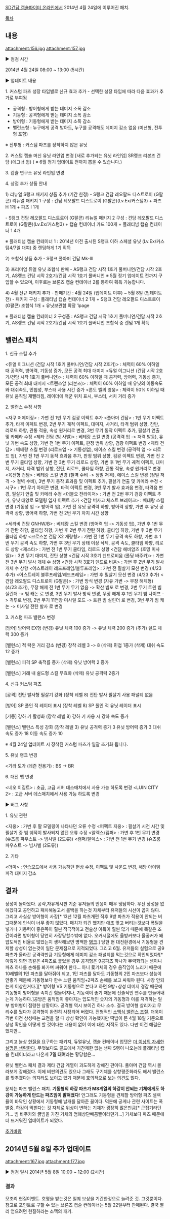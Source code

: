 [[SD건담 캡슐파이터 온라인]]에서 2014년 4월 24일에 이루어진 패치.

[[목차]]

== 내용 ==
attachment:156.jpg
attachment:157.jpg

▶ 점검 시간

2014년 4월 24일 08:00 ~ 13:00 (5시간)

▶ 업데이트 내용

1. 커스텀 파츠 성장 타입별로 신규 효과 추가
- 선택한 성장 타입에 따라 다음 효과가 추가로 부여됨
* 공격형 : 방어형에게 받는 데미지 소폭 감소
* 기동형 : 공격형에게 받는 데미지 소폭 감소
* 방어형 : 기동형에게 받는 데미지 소폭 감소
* 밸런스형 : 누구에게 공격 받아도, 누구를 공격해도 데미지 감소 없음 (미션형, 전투형 포함)
※ 전투형 : 커스텀 파츠를 장착하지 않은 유닛

2. 커스텀 캡슐 머신 유닛 라인업 변경
[새로 추가되는 유닛 라인업]
SR랭크 리본즈 건담 (에그너 윕) ( ※ 6월 정기 업데이트 전까지 뽑을 수 있습니다.)

3. 캡슐 연구소 유닛 라인업 변경

4. 상점 추가 상품 안내

1) 리뉴얼 S랭크 패키지 상품 추가 (기간 한정)
- S랭크 건담 레오팔드 디스트로이 (G팔콘) 리뉴얼 패키지 1
구성 : 건담 레오팔드 디스트로이 (G팔콘)(Lv.Ex/커스텀3) + 파츠 H 1개 + 파츠 I 1개

- S랭크 건담 레오팔드 디스트로이 (G팔콘) 리뉴얼 패키지 2
구성 : 건담 레오팔드 디스트로이 (G팔콘)(Lv.Ex/커스텀3) + 캡슐 컨테이너 카드 100개 + 플래티넘 캡슐 컨테이너 1 4개

※ 플래티넘 캡슐 컨테이너 1 : 2014년 이전 출시된 S랭크 이하 스페셜 유닛 (Lv.Ex/커스텀4/7일 대여) 중 랜덤하게 1기 획득

2) 조합식 상품 추가
- S랭크 풀아머 건담 Mk-III
   
3) 프리미엄 듀얼 유닛 조합식 판매
- AS랭크 건담 시작 1호기 풀버니언/건담 시작 2호기, AS랭크 건담 시작 2호기/건담 시작 1호기 풀버니언
※ 5월 정기 업데이트 전까지 구입할 수 있으며, 이후로는 브론즈 캡슐 컨테이너 2를 통하여 획득 가능합니다.

4) 4월 신규 패키지 추가
- 판매기간 : 4월 24일 (업데이트 이후) ~ 5월 8일 (업데이트 전)
- 패키지 구성 : 플래티넘 캡슐 컨테이너 2 1개 + S랭크 건담 레오팔드 디스트로이 (G팔콘) 조합식 1개 + 유닛보관함 확장 1page

※ 플래티넘 캡슐 컨테이너 2 구성품 : AS랭크 건담 시작 1호기 풀버니언/건담 시작 2호기, AS랭크 건담 시작 2호기/건담 시작 1호기 풀버니언 조합식 중 랜덤 1개 획득

== 밸런스 패치 ==

1. 신규 스킬 추가

<듀얼 이그니션 (건담 시작 1호기 풀버니언/건담 시작 2호기)> : 체력이 60% 이하일 때 공격력, 방어력, 기동성 증가, 모든 공격 최대 대미지
<듀얼 이그니션 (건담 시작 2호기/건담 시작 1호기 풀버니언)> : 체력이 60% 이하일 때 공격력, 방어력, 기동성 증가, 모든 공격 최대 대미지
<트랜스암 (리본즈)> : 체력이 60% 이하일 때 유닛의 이동속도와 대쉬속도, 민첩성, 부스터 사용 시간 증가
<론도 벨의 영웅> : 체력이 50% 이하일 때 유닛 움직임 재빨라짐, 레이더에 적군 위치 표시, 부스터, 서치 거리 증가


2. 밸런스 수정 사항

<자쿠 어메이징> : 가변 전 1번 무기 검광 이펙트 추가
<풀아머 건담> : 1번 무기 이펙트 추가, 타격 이펙트 변경, 2번 무기 궤적 이펙트, 대미지, 사거리, 타격 범위 상향, 잔탄, 리로드 하향, 관통 적용, 속성 원거리로 변경, 3번 무기 동작 이펙트 추가, 필살기 연출 및 카메라 수정
<제타 건담 (빔 사벨)> : 베테랑 스킬 변경 (공격력 업 -> 저력 발동), 유닛 가변 속도 상향, 가변 전 1번 무기 이펙트, 판정 범위 상향, 검광 이펙트 변경
<제타 건담> : 베테랑 스킬 변경 (리로드업 -> 기동성업), 에이스 스킬 변경 (공격력 업 -> 리로드 업), 가변 전 1번 무기 동작 효과음 추가, 판정 범위 상향, 검광 이펙트 변경, 가변 전 2번 무기 쿨타임 상향, 가변 전 3번 무기 리로드 상향, 가변 후 1번 무기 궤적 이펙트, 대미지, 사거리, 타격 범위 상향, 잔탄, 리로드, 쿨타임 하향, 관통 적용, 속성 원거리로 변경
<육전형 건담> : 베테랑 스킬 변경 (철벽 수비 -> 정밀 저격), 에이스 스킬 변경 (정밀 저격 -> 철벽 수비), 3번 무기 동작 효과음 및 이펙트 추가, 필살기 연출 및 카메라 수정
<시구> : 1번 무기 아이콘 변경, 타격 이펙트 변경, 3번 무기 발사 효과음 변경, 타격음 변경, 필살기 연출 및 카메라 수정
<더블오 잔라이저> : 가변 전 2번 무기 검광 이펙트 추가, 유닛 태양로 모델링 입자 이펙트 추가
<건담 버사고 체스트 브레이크> : 베테랑 스킬 변경 (기동성 업 -> 방어력 업), 가변 전 유닛 공격력 하향, 방어력 상향, 가변 후 유닛 공격력 상향, 방어력 하향, 가변 전 2번 무기 차지 시간 상향

<세라비 건담 GNHW/B> : 베테랑 스킬 변경 (방어력 업 -> 기동성 업), 가변 후 1번 무기 잔탄 하향, 쿨타임 하향, 가변 후 2번 무기 잔탄 하향, 쿨타임 하향, 가변 후 3번 무기 쿨타임 하향
<크로스본 건담 X2 개량형> : 가변 전 1번 무기 공격 속도 하향, 가변 후 1번 무기 공격 속도 하향, 가변 후 3번 무기 상태 이상 삭제, 공격 속도, 쿨타임 하향, 리로드 상향
<제스타> : 가변 전 1번 무기 쿨타임, 리로드 상향
<건담 헤비암즈 (호밍 미사일)> : 3번 무기 대미지, 잔탄 상향
<건담 시작 3호기 덴드로비움 (폴딩 바주카)> : 가변 전 3번 무기 발사 개체 수 상향
<건담 시작 3호기 덴드로 비움> : 가변 후 2번 무기 발사 개체 수 상향
<어스트레이 레드프레임/블루프레임> : 가변 전 필살기 모션 변경 (4/23 추가)
<어스트레이 블루프레임/레드프레임> : 가변 후 필살기 모션 변경 (4/23 추가)
<건담 레오팔드 디스트로이 (G팔콘)> : 가변 방식 변경 (자유 가변 -> 무장 해제형)  (4/23 추가), 무장 해제 전 1번 무기 무기 없음 -> 확산 빔포 로 변경, 2번 무기 트윈 빔실린더 -> 빔 캐논 로 변경, 3번 무기 발사  방식 변경, 무장 해제 후 1번 무기 빔 나이프 -> 격투로 변경, 2번 무기 11연장 미사일 포드 -> 트윈 빔 실린더 로 변경, 3번 무기 빔 캐논 -> 미사일 전탄 발사 로 변경  
                                                  
3. 커스텀 파츠 밸런스 변경

[방어] 방어력 EX형
(변경) 유닛 체력 100 증가 -> 유닛 체력 200 증가
(추가) 쉴드 체력 300 증가

[밸런스] 적 락온 거리 감소 
(변경) 장착 레벨 3 -> 8
(삭제) 민첩 1증가
(삭제) 대쉬 속도 12 증가

[밸런스] 피격 SP 축적률 증가
(삭제) 유닛 방어력 2 증가

[밸런스] 거래 내 쉴드형 스킬 무효화
(삭제) 유닛 공격력 2증가

4. 신규 커스텀 파츠

[공격] 전탄 발사형 필살기 강화 (장착 레벨 8)
전탄 발사 필살기 사용 패널티 없음

[방어] SP 풀인 적 레이더 표시 (장착 레벨 8)
SP 풀인 적 유닛 레이더 표시

[기동] 강하 키 활성화 (장착 레벨 8)
강하 키 사용 시 강하 속도 증가

[밸런스] 밸런스 특성 강화 (장착 레벨 3)
유닛 공격력 증가 3
유닛 방어력 증가 3
대쉬 속도 증가 18
이동 속도 증가 10

※ 4월 24일 업데이트 시 장착된 커스텀 파츠가 일괄 초기화 됩니다.

5. 유닛 랭크 변경

<기라 도가 (레즌 전용기) : BS -> BR

6. 대전 맵 변경

<네오 이집트> : 초급, 고급 서버 데스매치에서 사용 가능 하도록 변경
<LUIN CITY 2> : 고급 서버 데스매치에서 사용 가능 하도록 변경

▶ 버그 사항

1. 유닛 관련

<지옹> : 가변 후 팔 모델링이 나타나던 오류 수정
<퍼펙트 지옹> : 필살기 시전 시간 및 필살기 중 빔 궤적이 발사되지 않던 오류 수정
<알렉스/캠퍼> : 가변 후 1번 무기 변경 (슈츠룸 파우스트 -> 빔사벨 (2도류))
<캠퍼/알렉스> : 가변 전 1번 무기 변경 (슈츠룸 파우스트 -> 빔사벨 (2도류))

2. 기타

<더미> : 연습모드에서 사용 가능하던 현상 수정, 이펙트 및 사운드 변경, 해당 아이템 피격 대미지 감소


== 결과 ==
상성이 돌아왔다. 공략,자유게시판 기준 유저들의 반응이 매우 냉담하다.
우선 상성을 없애겠다고 공언하고 패치해놓고서 롤백을 하는것 자체부터 유저들의 시선이 곱지 않다.
그리고 사실상 방어형이 사장[* 13년 12월 파츠개편 직후 9방 파츠가 적용이 안되는 버그때문에 인식이 너무 좋지 않았다. 패치가 되긴 했지만 애초 맞고 버티는것보다 폭딜을 넣거나 기동력이 좋은쪽이 훨씬 적극적이고 전술상 이득이 훨씬 많기 때문에 똑같은 조건이라면 방어형이 당연히 사장당할수밖에 없다. 오커시절에도 올방커보다 올공커가 왜 압도적인 비율로 많았는지 생각해보면 명백한 [[병크]].] 당한 현 대전환경에서 기동형을 견제할 상성이 없는것이 일단 문제점으로 지적되었다.
그리고 6월. 유저들의 실험으로 공9파츠가 올라간 공격력만큼 기동형에게 데미지 감소 패널티를 먹는것으로 확인되었다![* 이렇게 되면 똑같은 4파츠로 붙었을 경우 공격형은 9공파츠 하나가 무력화되는 셈이니 파츠 하나를 손해를 봐가며 싸워야 한다... 아니 뮻기체의 경우 움직임이 느리기 때문에 10레벨의 1민 파츠를 달아줘야 되고, 1민 파츠를 달아도 기동형의 2민 파츠보다 성능이 안좋기 때문에 기동형보다 한수 느린 움직임+2파츠 손해를 보고 싸워야 된다. 사장 안되는게 이상한거다.][* 방어형 VS 기동형으로 본다고 하면 9방+상성 데미지 경감 때문에 기동형이 방어형을 족치긴 힘들어지나, 기동력이 좋기 때문에 전술적인 변수를 만들어내는게 가능하다.]공방은 움직임이 좋아지는 압도적인 숫자의 기동형과 이를 저격하는 일부 방어형이 점령한 상황이다. 공격형 역시 보이긴 하나 소수. 결국 방어형 살리자고 무리수를 뒀다가 공격형이 완전히 사장되어 버렸다. 전형적인 [[소맥식 밸런스 조절]].
더욱이 격변 이전 상성때는 교전을 할 때 상성 확인이 가능했지만 떡밥이 뜬 4월 18일 기준으로 상성 확인을 어떻게 할 것이다는 내용이 없어 이에 대한 지적도 있다. 다만 이건 해결은 했지만...

그리고 늘상 [[현질]]을 요구하는 패키지, 듀얼유닛, 캡슐 컨테이너 업뎃은 [[더 이상의 자세한 설명은 생략한다]]. 무엇보다도 골드에서 기간제한 없는 생짜 S랭이 나오는데 플래티넘 캡슐 컨테이너라고 나온게 '''7일 대여'''라는 황당함은...

유닛 밸런스 패치 결과 제타 건담 계열이 과도하게 강해진 편이다. 풀아머 건담 역시 몰라보게 강해졌다. 이에 비판의견도 있으나 그래도 구기체를 상향평준화라도 해서 밸런스를 맞추겠다는 의지라도 보이고 있기 때문에 호의적으로 보는 의견도 많다.

문제는 파츠 밸런스 패치. '''기동형의 하강 파츠가 MS계열의 하강이 안되는 기체에게도 하강이 가능하게 만드는 파츠임이 밝혀졌다'''! 안그래도 기동형을 견제할 방어형 파츠 셀렉율이 바닥인 상황에서 기동형에 날개를 달아준 꼴이다. 덕분에 공게나 관련 사이트는 폭발중. 하강이 먹힌다는 것 자체로 위상이 변하는 기체가 굉장히 많은만큼[* 근접기라던가... 빔 바주카와 굵빔을 가진 기체의 엄폐상단빼꼼짤이라던가...] 기체보다 파츠 때문에 더 뜨거워진 업데이트가 되었다.

[[추가바람]]

== 2014년 5월 8일 추가 업데이트 ==

attachment:167.jpg
attachment:177.jpg

▶ 점검 일시
2014년 5월 8일 10:00 ~ 12:00 (2시간)

=== 결과 ===
모조리 현질이벤트. 호평을 받는것은 일퀘 보상을 기간한정으로 늘려준 것. 그것뿐이다.
참고로 포인트로 구할 수 있는 브론즈 캡슐 컨테이너는 5월 22일부터 판매된다. 결국 빨리 얻으려면 현질하라는 소맥의 패기.

